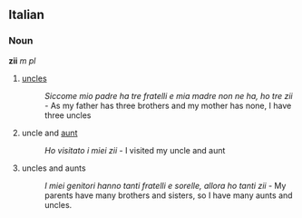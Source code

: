 ==Italian==
===Noun===
'''zii''' ''m pl''

#[[uncle]]s
#:''Siccome mio padre ha tre fratelli e mia madre non ne ha, ho tre zii'' - As my father has three brothers and my mother has none, I have three uncles
#uncle and [[aunt]]
#:''Ho visitato i miei zii'' - I visited my uncle and aunt
#uncles and aunts
#:''I miei genitori hanno tanti fratelli e sorelle, allora ho tanti zii'' - My parents have many brothers and sisters, so I have many aunts and uncles.